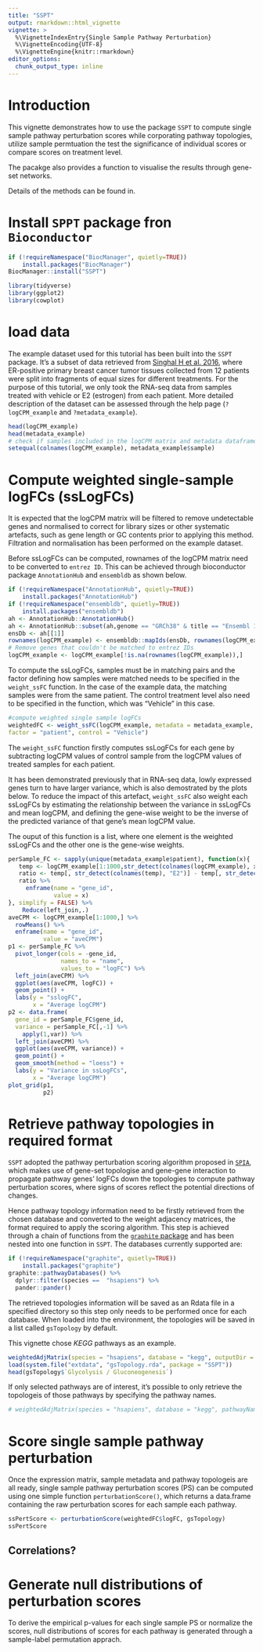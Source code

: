```yaml
---
title: "SSPT"
output: rmarkdown::html_vignette
vignette: >
  %\VignetteIndexEntry{Single Sample Pathway Perturbation}
  %\VignetteEncoding{UTF-8}
  %\VignetteEngine{knitr::rmarkdown}
editor_options: 
  chunk_output_type: inline
---
```


# Introduction

This vignette demonstrates how to use the package `SSPT` to compute single sample pathway perturbation scores while corporating pathway topologies, utilize sample permtuation the test the significance of individual scores or compare scores on treatment level. 

The pacakge also provides a function to visualise the results through gene-set networks. 

Details of the methods can be found in. 

# Install `SPPT` package fron `Bioconductor`

```r
if (!requireNamespace("BiocManager", quietly=TRUE))
    install.packages("BiocManager")
BiocManager::install("SSPT")
```

```r
library(tidyverse)
library(ggplot2)
library(cowplot)
```

# load data

The example dataset used for this tutorial has been built into the `SSPT` package. It's a subset of data retrieved from [Singhal H et al. 2016](https://www.ncbi.nlm.nih.gov/pmc/articles/PMC4928895/), where ER-positive primary breast cancer tumor tissues collected from 12 patients were split into fragments of equal sizes for different treatments. For the purpose of this tutorial, we only took the RNA-seq data from samples treated with vehicle or E2 (estrogen) from each patient. More detailed description of the dataset can be assessed through the help page (`?logCPM_example` and `?metadata_example`).


```r
head(logCPM_example)
head(metadata_example)
# check if samples included in the logCPM matrix and metadata dataframe are identical
setequal(colnames(logCPM_example), metadata_example$sample)
```

# Compute weighted single-sample logFCs (ssLogFCs)

It is expected that the logCPM matrix will be filtered to remove undetectable genes and normalised to correct for library sizes or other systematic artefacts, such as gene length or GC contents prior to applying this method. Filtration and normalisation has been performed on the example dataset. 

Before ssLogFCs can be computed, rownames of the logCPM matrix need to be converted to `entrez ID`. This can be achieved through bioconductor package `AnnotationHub` and `ensembldb` as shown below. 

```r
if (!requireNamespace("AnnotationHub", quietly=TRUE))
    install.packages("AnnotationHub")
if (!requireNamespace("ensembldb", quietly=TRUE))
    install.packages("ensembldb")
ah <- AnnotationHub::AnnotationHub()
ah <- AnnotationHub::subset(ah,genome == "GRCh38" & title == "Ensembl 101 EnsDb for Homo sapiens")
ensDb <- ah[[1]]
rownames(logCPM_example) <- ensembldb::mapIds(ensDb, rownames(logCPM_example), "ENTREZID", keytype = "GENEID")
# Remove genes that couldn't be matched to entrez IDs
logCPM_example <- logCPM_example[!is.na(rownames(logCPM_example)),]
```

To compute the ssLogFCs, samples must be in matching pairs and the factor defining how samples were matched needs to be specified in the `weight_ssFC` function. In the case of the example data, the matching samples were from the same patient. The control treatment level also need to be specified in the function, which was "Vehicle" in this case. 


```r
#compute weighted single sample logFCs
weightedFC <- weight_ssFC(logCPM_example, metadata = metadata_example,
factor = "patient", control = "Vehicle")
```

The `weight_ssFC` function firstly computes ssLogFCs for each gene by subtracting logCPM values of control sample from the logCPM values of treated samples for each patient. 

It has been demonstrated previously that in RNA-seq data, lowly expressed genes turn to have larger variance, which is also demostrated by the plots below. To reduce the impact of this artefact, `weight_ssFC` also weight each ssLogFCs by estimating the relationship between the variance in ssLogFCs and mean logCPM, and defining the gene-wise weight to be the inverse of the predicted variance of that gene's mean logCPM value.

The ouput of this function is a list, where one element is the weighted ssLogFCs and the other one is the gene-wise weights.
```r
perSample_FC <- sapply(unique(metadata_example$patient), function(x){
   temp <- logCPM_example[1:1000,str_detect(colnames(logCPM_example), x)] 
   ratio <- temp[, str_detect(colnames(temp), "E2")] - temp[, str_detect(colnames(temp), "Vehicle")] 
   ratio %>%
     enframe(name = "gene_id", 
             value = x)
}, simplify = FALSE) %>%
    Reduce(left_join,.)
aveCPM <- logCPM_example[1:1000,] %>%
  rowMeans() %>%
  enframe(name = "gene_id", 
          value = "aveCPM")
p1 <- perSample_FC %>%
  pivot_longer(cols = -gene_id,
               names_to = "name",
               values_to = "logFC") %>%
  left_join(aveCPM) %>%
  ggplot(aes(aveCPM, logFC)) +
  geom_point() +
  labs(y = "sslogFC", 
       x = "Average logCPM")
p2 <- data.frame(
  gene_id = perSample_FC$gene_id,
  variance = perSample_FC[,-1] %>%
    apply(1,var)) %>%
  left_join(aveCPM) %>%
  ggplot(aes(aveCPM, variance)) +
  geom_point() +
  geom_smooth(method = "loess") +
  labs(y = "Variance in ssLogFCs", 
       x = "Average logCPM")
plot_grid(p1, 
          p2)

```

# Retrieve pathway topologies in required format

`SSPT` adopted the pathway perturbation scoring algorithm proposed in [`SPIA`](https://www.ncbi.nlm.nih.gov/pmc/articles/PMC2732297/), which makes use of gene-set topologise and gene-gene interaction to propagate pathway genes' logFCs down the topologies to compute pathway perturbation scores, where signs of scores reflect the potential directions of changes. 

Hence pathway topology information need to be firstly retrieved from the chosen database and converted to the weight adjacency matrices, the format required to apply the scoring algorithm. This step is achieved through a chain of functions from the [`graphite` package]() and has been nested into one function in `SSPT`. The  databases currently supported are:

```r
if (!requireNamespace("graphite", quietly=TRUE))
    install.packages("graphite")
graphite::pathwayDatabases() %>%
  dplyr::filter(species ==  "hsapiens") %>%
  pander::pander()
```

The retrieved topologies information will be saved as an Rdata file in a specified directory so this step only needs to be performed once for each database. When loaded into the environment, the topologies will be saved in a list called `gsTopology` by default. 

This vignette chose *KEGG* pathways as an example. 

```r
weightedAdjMatrix(species = "hsapiens", database = "kegg", outputDir = "gsTopology.rda")
load(system.file("extdata", "gsTopology.rda", package = "SSPT"))
head(gsTopology$`Glycolysis / Gluconeogenesis`)
```

If only selected pathways are of interest, it's possible to only retrieve the topologeis of those pathways by specifying the pathway names. 

```r
# weightedAdjMatrix(species = "hsapiens", database = "kegg", pathwayName = c("Glycolysis / Gluconeogenesis", "Citrate cycle (TCA cycle)","Pentose phosphate pathway"), outputDir = "gsTopology.rda")
```

# Score single sample pathway perturbation

Once the expression matrix, sample metadata and pathway topologeis are all ready, single sample pathway perturbation scores (PS) can be computed using one simple function `perturbationScore()`, which returns a data.frame containing the raw perturbation scores for each sample each pathway. 

```r
ssPertScore <- perturbationScore(weightedFC$logFC, gsTopology)
ssPertScore
```

## Correlations? 

# Generate null distributions of perturbation scores

To derive the empirical p-values for each single sample PS or normalize the scores, null distributions of scores for each pathway is generated through a sample-label permutation apprach. 
```r

```

